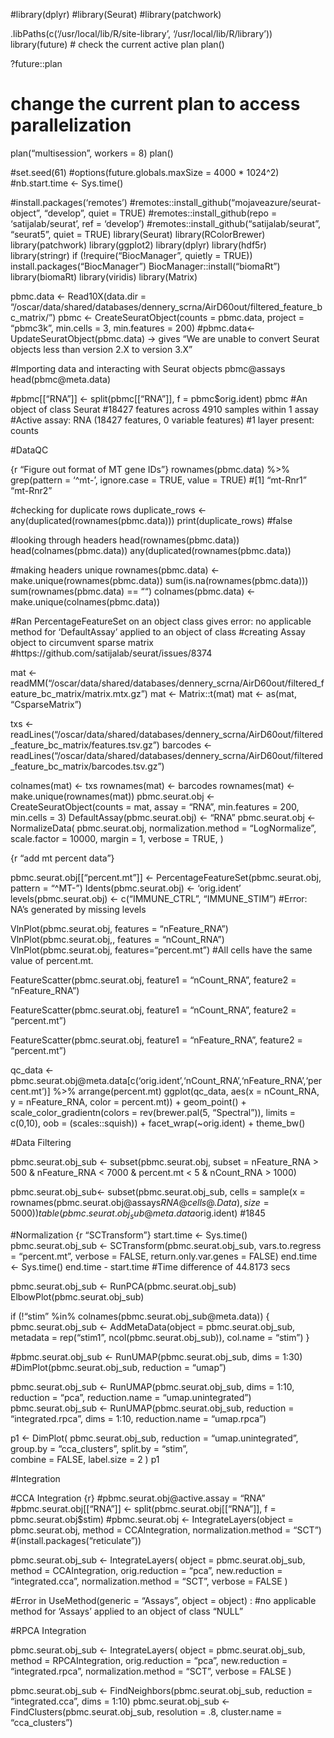 #library(dplyr)
#library(Seurat)
#library(patchwork)



.libPaths(c('/usr/local/lib/R/site-library', '/usr/local/lib/R/library'))
library(future)
# check the current active plan
plan()

?future::plan

# change the current plan to access parallelization
plan("multisession", workers = 8)
plan()

#set.seed(61)
#options(future.globals.maxSize = 4000 * 1024^2)
#nb.start.time <- Sys.time()



#install.packages('remotes')
#remotes::install_github("mojaveazure/seurat-object", "develop", quiet = TRUE)
#remotes::install_github(repo = 'satijalab/seurat', ref = 'develop')
#remotes::install_github("satijalab/seurat", "seurat5", quiet = TRUE)
library(Seurat)
library(RColorBrewer)
library(patchwork)
library(ggplot2)
library(dplyr)
library(hdf5r)
library(stringr)
if (!require("BiocManager", quietly = TRUE))
  install.packages("BiocManager")
BiocManager::install("biomaRt")
library(biomaRt)
library(viridis)
library(Matrix)


pbmc.data <- Read10X(data.dir = "/oscar/data/shared/databases/dennery_scrna/AirD60out/filtered_feature_bc_matrix/")
pbmc <- CreateSeuratObject(counts = pbmc.data, project = "pbmc3k", min.cells = 3, min.features = 200)
#pbmc.data<- UpdateSeuratObject(pbmc.data) -> gives "We are unable to convert Seurat objects less than version 2.X to version 3.X"


#Importing data and interacting with Seurat objects
pbmc@assays
head(pbmc@meta.data)

#pbmc[["RNA"]] <- split(pbmc[["RNA"]], f = pbmc$orig.ident)
pbmc
#An object of class Seurat 
#18427 features across 4910 samples within 1 assay 
#Active assay: RNA (18427 features, 0 variable features)
#1 layer present: counts


#DataQC


{r "Figure out format of MT gene IDs"}
rownames(pbmc.data) %>% grep(pattern = '^mt-', ignore.case = TRUE, value = TRUE)
#[1] "mt-Rnr1" "mt-Rnr2"

#checking for duplicate rows
duplicate_rows <- any(duplicated(rownames(pbmc.data)))
print(duplicate_rows) 
#false

#looking through headers
head(rownames(pbmc.data))
head(colnames(pbmc.data))
any(duplicated(rownames(pbmc.data))
    
#making headers unique
rownames(pbmc.data) <- make.unique(rownames(pbmc.data))
sum(is.na(rownames(pbmc.data)))
sum(rownames(pbmc.data) == "")
colnames(pbmc.data) <- make.unique(colnames(pbmc.data))


#Ran PercentageFeatureSet on an object class gives error: no applicable method for 'DefaultAssay' applied to an object of class
#creating Assay object to circumvent sparse matrix
#https://github.com/satijalab/seurat/issues/8374

mat <- readMM("/oscar/data/shared/databases/dennery_scrna/AirD60out/filtered_feature_bc_matrix/matrix.mtx.gz")
mat <- Matrix::t(mat)
mat <- as(mat, "CsparseMatrix")

txs <- readLines("/oscar/data/shared/databases/dennery_scrna/AirD60out/filtered_feature_bc_matrix/features.tsv.gz")
barcodes <- readLines("/oscar/data/shared/databases/dennery_scrna/AirD60out/filtered_feature_bc_matrix/barcodes.tsv.gz")

colnames(mat) <- txs
rownames(mat) <- barcodes
rownames(mat) <- make.unique(rownames(mat))
pbmc.seurat.obj <- CreateSeuratObject(counts = mat, 
                                         assay = "RNA", 
                                         min.features = 200, 
                                         min.cells = 3)
DefaultAssay(pbmc.seurat.obj) <- "RNA"
pbmc.seurat.obj <- NormalizeData(
  pbmc.seurat.obj,
  normalization.method = "LogNormalize",
  scale.factor = 10000,
  margin = 1,
  verbose = TRUE,
)

{r "add mt percent data"}

pbmc.seurat.obj[["percent.mt"]] <- PercentageFeatureSet(pbmc.seurat.obj, pattern = "^MT-")
Idents(pbmc.seurat.obj) <- 'orig.ident'
levels(pbmc.seurat.obj) <- c("IMMUNE_CTRL", "IMMUNE_STIM")
#Error: NA's generated by missing levels


VlnPlot(pbmc.seurat.obj, features = "nFeature_RNA")
VlnPlot(pbmc.seurat.obj,, features = "nCount_RNA")
VlnPlot(pbmc.seurat.obj, features="percent.mt")
#All cells have the same value of percent.mt.

FeatureScatter(pbmc.seurat.obj, feature1 = "nCount_RNA", feature2 = "nFeature_RNA")

FeatureScatter(pbmc.seurat.obj, feature1 = "nCount_RNA", feature2 = "percent.mt")

FeatureScatter(pbmc.seurat.obj, feature1 = "nFeature_RNA", feature2 = "percent.mt")


qc_data <- pbmc.seurat.obj@meta.data[c('orig.ident','nCount_RNA','nFeature_RNA','percent.mt')] %>% arrange(percent.mt)
ggplot(qc_data, aes(x = nCount_RNA, y = nFeature_RNA, color = percent.mt)) + 
  geom_point() + 
  scale_color_gradientn(colors = rev(brewer.pal(5, "Spectral")), limits = c(0,10), oob = (scales::squish)) +
  facet_wrap(~orig.ident) + 
  theme_bw()



#Data Filtering

pbmc.seurat.obj_sub <- subset(pbmc.seurat.obj, subset = nFeature_RNA > 500 & nFeature_RNA < 7000 & percent.mt < 5 & nCount_RNA > 1000)

pbmc.seurat.obj_sub<- subset(pbmc.seurat.obj_sub, cells = sample(x = rownames(pbmc.seurat.obj@assays$RNA@cells@.Data), size = 5000) )
table(pbmc.seurat.obj_sub@meta.data$orig.ident)
#1845


#Normalization
{r "SCTransform"}
start.time <- Sys.time()
pbmc.seurat.obj_sub <- SCTransform(pbmc.seurat.obj_sub, vars.to.regress = "percent.mt", verbose = FALSE, return.only.var.genes = FALSE)
end.time <- Sys.time()
end.time - start.time
#Time difference of 44.8173 secs

pbmc.seurat.obj_sub <- RunPCA(pbmc.seurat.obj_sub)
ElbowPlot(pbmc.seurat.obj_sub)




if (!"stim" %in% colnames(pbmc.seurat.obj_sub@meta.data)) {
  pbmc.seurat.obj_sub <- AddMetaData(object = pbmc.seurat.obj_sub, metadata = rep("stim1", ncol(pbmc.seurat.obj_sub)), col.name = "stim")
}

#pbmc.seurat.obj_sub <- RunUMAP(pbmc.seurat.obj_sub, dims = 1:30)
#DimPlot(pbmc.seurat.obj_sub, reduction = "umap")



pbmc.seurat.obj_sub <- RunUMAP(pbmc.seurat.obj_sub, dims = 1:10, reduction = "pca", reduction.name = "umap.unintegrated")
pbmc.seurat.obj_sub <- RunUMAP(pbmc.seurat.obj_sub, reduction = "integrated.rpca", dims = 1:10, reduction.name = "umap.rpca")

p1 <- DimPlot(
  pbmc.seurat.obj_sub,
  reduction = "umap.unintegrated",
  group.by = "cca_clusters",
  split.by = "stim",  
  combine = FALSE, label.size = 2
)
p1

#Integration


#CCA Integration
{r}
#pbmc.seurat.obj@active.assay = "RNA"
#pbmc.seurat.obj[["RNA"]] <- split(pbmc.seurat.obj[["RNA"]], f = pbmc.seurat.obj$stim)
#pbmc.seurat.obj <- IntegrateLayers(object = pbmc.seurat.obj, method = CCAIntegration, normalization.method = "SCT")
#(install.packages("reticulate")) 

pbmc.seurat.obj_sub <- IntegrateLayers(
  object = pbmc.seurat.obj_sub, method = CCAIntegration,
  orig.reduction = "pca", new.reduction = "integrated.cca", normalization.method = "SCT",
  verbose = FALSE
)

#Error in UseMethod(generic = "Assays", object = object) : 
#no applicable method for 'Assays' applied to an object of class "NULL"


#RPCA Integration

pbmc.seurat.obj_sub <- IntegrateLayers(
  object = pbmc.seurat.obj_sub, method = RPCAIntegration,
  orig.reduction = "pca", new.reduction = "integrated.rpca", normalization.method = "SCT",
  verbose = FALSE
)


pbmc.seurat.obj_sub <- FindNeighbors(pbmc.seurat.obj_sub, reduction = "integrated.cca", dims = 1:10) 
pbmc.seurat.obj_sub <- FindClusters(pbmc.seurat.obj_sub, resolution = .8, cluster.name = "cca_clusters")


